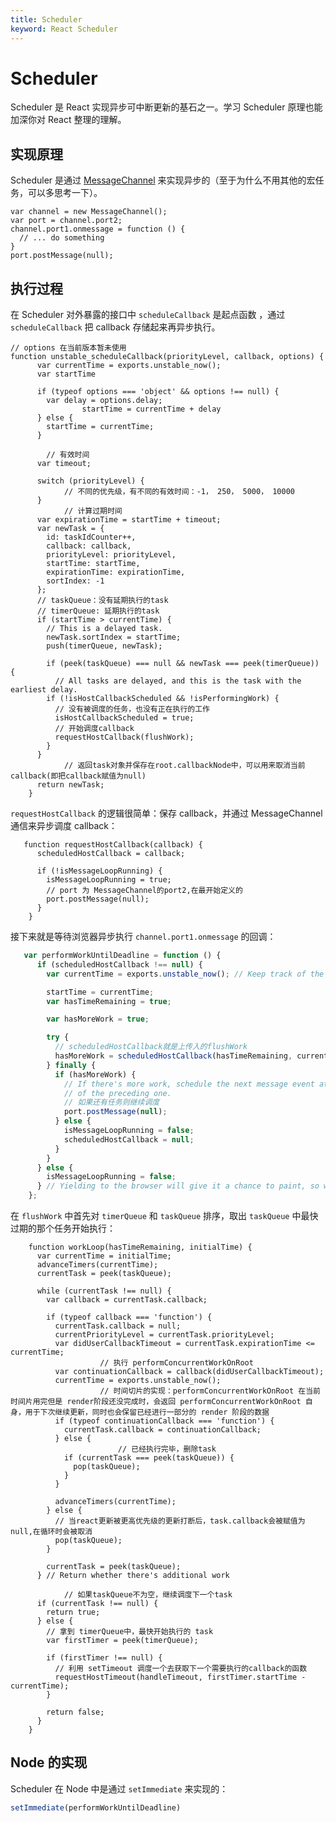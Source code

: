 ```yaml
---
title: Scheduler
keyword: React Scheduler
---
```


# Scheduler

Scheduler 是 React 实现异步可中断更新的基石之一。学习 Scheduler 原理也能加深你对 React 整理的理解。

## 实现原理

Scheduler 是通过 [MessageChannel](https://developer.mozilla.org/zh-CN/docs/Web/API/MessageChannel) 来实现异步的（至于为什么不用其他的宏任务，可以多思考一下）。

```JS
var channel = new MessageChannel();
var port = channel.port2;
channel.port1.onmessage = function () {
  // ... do something
}
port.postMessage(null);
```

## 执行过程

在 Scheduler 对外暴露的接口中 `scheduleCallback` 是起点函数 ，通过 `scheduleCallback` 把 callback 存储起来再异步执行。

```JS
// options 在当前版本暂未使用
function unstable_scheduleCallback(priorityLevel, callback, options) {
      var currentTime = exports.unstable_now();
      var startTime

      if (typeof options === 'object' && options !== null) {
        var delay = options.delay;
				startTime = currentTime + delay
      } else {
        startTime = currentTime;
      }

  		// 有效时间
      var timeout;

      switch (priorityLevel) {
  			// 不同的优先级，有不同的有效时间：-1， 250， 5000， 10000
      }
			// 计算过期时间
      var expirationTime = startTime + timeout;
      var newTask = {
        id: taskIdCounter++,
        callback: callback,
        priorityLevel: priorityLevel,
        startTime: startTime,
        expirationTime: expirationTime,
        sortIndex: -1
      };
      // taskQueue：没有延期执行的task
      // timerQueue: 延期执行的task
      if (startTime > currentTime) {
        // This is a delayed task.
        newTask.sortIndex = startTime;
        push(timerQueue, newTask);

        if (peek(taskQueue) === null && newTask === peek(timerQueue)) {
          // All tasks are delayed, and this is the task with the earliest delay.
        if (!isHostCallbackScheduled && !isPerformingWork) {
          // 没有被调度的任务，也没有正在执行的工作
          isHostCallbackScheduled = true;
          // 开始调度callback
          requestHostCallback(flushWork);
        }
      }
			// 返回task对象并保存在root.callbackNode中，可以用来取消当前callback(即把callback赋值为null)
      return newTask;
    }
```

 `requestHostCallback` 的逻辑很简单：保存 callback，并通过 MessageChannel 通信来异步调度 callback：

```JS
   function requestHostCallback(callback) {
      scheduledHostCallback = callback;

      if (!isMessageLoopRunning) {
        isMessageLoopRunning = true;
        // port 为 MessageChannel的port2,在最开始定义的
        port.postMessage(null);
      }
    }
```

接下来就是等待浏览器异步执行 `channel.port1.onmessage` 的回调：

```js
   var performWorkUntilDeadline = function () {
      if (scheduledHostCallback !== null) {
        var currentTime = exports.unstable_now(); // Keep track of the start time so we can measure how long the main thread has been blocked.

        startTime = currentTime;
        var hasTimeRemaining = true;

        var hasMoreWork = true;

        try {
          // scheduledHostCallback就是上传入的flushWork
          hasMoreWork = scheduledHostCallback(hasTimeRemaining, currentTime);
        } finally {
          if (hasMoreWork) {
            // If there's more work, schedule the next message event at the end
            // of the preceding one.
            // 如果还有任务则继续调度
            port.postMessage(null);
          } else {
            isMessageLoopRunning = false;
            scheduledHostCallback = null;
          }
        }
      } else {
        isMessageLoopRunning = false;
      } // Yielding to the browser will give it a chance to paint, so we can
    };
```

在 `flushWork` 中首先对 `timerQueue` 和 `taskQueue` 排序，取出 `taskQueue` 中最快过期的那个任务开始执行：

```JS
    function workLoop(hasTimeRemaining, initialTime) {
      var currentTime = initialTime;
      advanceTimers(currentTime);
      currentTask = peek(taskQueue);

      while (currentTask !== null) {
        var callback = currentTask.callback;

        if (typeof callback === 'function') {
          currentTask.callback = null;
          currentPriorityLevel = currentTask.priorityLevel;
          var didUserCallbackTimeout = currentTask.expirationTime <= currentTime;
					// 执行 performConcurrentWorkOnRoot
          var continuationCallback = callback(didUserCallbackTimeout);
          currentTime = exports.unstable_now();
					// 时间切片的实现：performConcurrentWorkOnRoot 在当前时间片用完但是 render阶段还没完成时，会返回 performConcurrentWorkOnRoot 自身，用于下次继续更新，同时也会保留已经进行一部分的 render 阶段的数据
          if (typeof continuationCallback === 'function') {
            currentTask.callback = continuationCallback;
          } else {
						// 已经执行完毕，删除task
            if (currentTask === peek(taskQueue)) {
              pop(taskQueue);
            }
          }

          advanceTimers(currentTime);
        } else {
          // 当react更新被更高优先级的更新打断后，task.callback会被赋值为null,在循环时会被取消
          pop(taskQueue);
        }

        currentTask = peek(taskQueue);
      } // Return whether there's additional work

			// 如果taskQueue不为空，继续调度下一个task
      if (currentTask !== null) {
        return true;
      } else {
        // 拿到 timerQueue中，最快开始执行的 task
        var firstTimer = peek(timerQueue);

        if (firstTimer !== null) {
          // 利用 setTimeout 调度一个去获取下一个需要执行的callback的函数
          requestHostTimeout(handleTimeout, firstTimer.startTime - currentTime);
        }

        return false;
      }
    }
```

## Node 的实现

Scheduler 在 Node 中是通过 `setImmediate` 来实现的：

```js
setImmediate(performWorkUntilDeadline)
```

